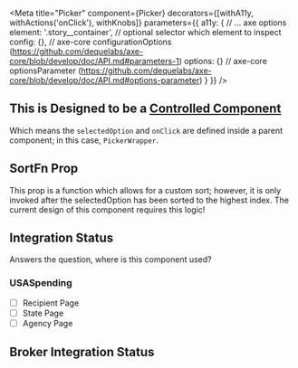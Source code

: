 
<Meta
    title="Picker"
    component={Picker}
    decorators={[withA11y, withActions('onClick'), withKnobs]}
    parameters={{
        a11y: {
            // ... axe options
            element: '.story__container', // optional selector which element to inspect
            config: {}, // axe-core configurationOptions (https://github.com/dequelabs/axe-core/blob/develop/doc/API.md#parameters-1)
            options: {} // axe-core optionsParameter (https://github.com/dequelabs/axe-core/blob/develop/doc/API.md#options-parameter)
        }
    }}
/>

<Preview>
    <Story name='Default'>
        <PickerWrapper>
            <Picker
                isFixedWidth={boolean('isFixedWidth', false)}
                backgroundColor={text('backgroundColor', 'white')}
                className={select('className', ['fy', 'form-component'], '')}
                icon={text('icon', 'calendar-alt')}
                altText={text('altText', 'This is for accessibility purposes')}
                iconColor={text('iconColor', 'black')}
                borderColor={text('borderColor', '#5b616b')}
                borderType={select('borderType', ['bottom', 'none', 'full'], 'bottom', '')}
                iconSize={select('iconSize', ['xs', 'lg', 'sm', '1x', '2x', '3x', '4x', '5x', '6x', '7x', '8x', '9x', '10x'], 'lg', '')}
                optionPrefix={text('optionPrefix', '')}
                dropdownDirection={select('dropdownDirection', ['right', 'left'], 'right', '')} />
        </PickerWrapper>
    </Story>
</Preview>

<Preview>
    <Story name='w/ Children'>
        <PickerWrapper>
            <Picker
                isFixedWidth={boolean('isFixedWidth', false)}
                backgroundColor={text('backgroundColor', 'white')}
                className={select('className', ['fy', 'form-component'], '')}
                icon={'none'}
                altText={text('altText', 'This is for accessibility purposes')}
                iconColor={text('iconColor', 'black')}
                borderColor={text('borderColor', '#5b616b')}
                borderType={select('borderType', ['bottom', 'none', 'full'], 'none', '')}
                iconSize={select('iconSize', ['xs', 'lg', 'sm', '1x', '2x', '3x', '4x', '5x', '6x', '7x', '8x', '9x', '10x'], 'lg', '')}
                optionPrefix={''}
                dropdownDirection={select('dropdownDirection', ['right', 'left'], 'right', '')}>
                <FontAwesomeIcon icon="share-alt" size="lg" color="black" />
            </Picker>
        </PickerWrapper>
    </Story>
</Preview>

<Props of={Picker} />


## This is Designed to be a [Controlled Component](https://reactjs.org/docs/forms.html#controlled-components)
Which means the `selectedOption` and `onClick` are defined inside a parent component; in this case, `PickerWrapper`.

## SortFn Prop
This prop is a function which allows for a custom sort; however, it is only invoked after the selectedOption has been sorted to the highest index. The current design of this component requires this logic!

## Integration Status
Answers the question, where is this component used?

### USASpending
- [ ] Recipient Page
- [ ] State Page
- [ ] Agency Page

## Broker Integration Status
